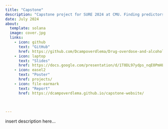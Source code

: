 ```yaml
---
title: "Capstone"
description: "Capstone project for SURE 2024 at CMU. Finding predictors for Alcohol Impaired Driving Deaths and Drug Overdose Deaths."
date: July 2024 
about: 
  template: solana 
  image: cover.jpg
  links: 
    - icon: github
      text: "GitHub"
      href: https://github.com/Dcampoverdlema/Drug-overdose-and-alcohol-related-deaths
    - icon: laptop
      text: "Slides" 
      href: https://docs.google.com/presentation/d/1T0DL97ydps_nqE0PmHLu6kpP6a-6g77cdypAcwV1YvU/edit?usp=sharing
    - icon: easel2
      text: "Poster"
      href: projects/
    - icon: file-earmark
      text: "Report" 
      href: https://dcampoverdlema.github.io/capstone-website/
      
      
      
---
```


insert description here... 




